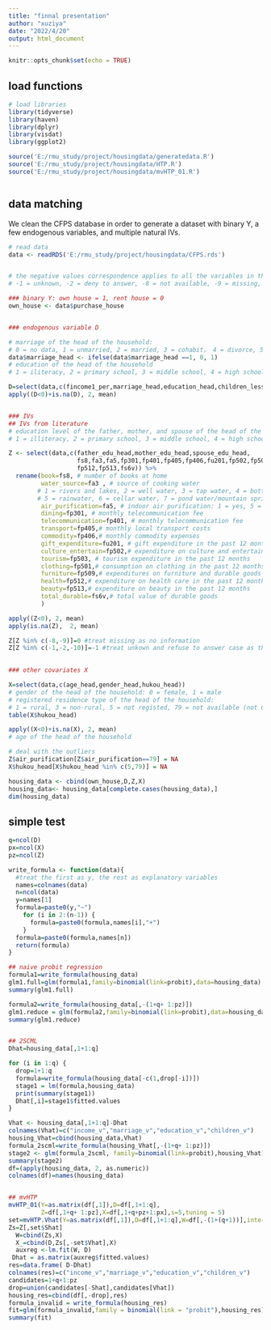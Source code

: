 ```yaml
---
title: "finnal presentation"
author: "xuziya"
date: "2022/4/20"
output: html_document
---
```


```r
knitr::opts_chunk$set(echo = TRUE)
```


## load functions

```r
# load libraries
library(tidyverse)
library(haven)
library(dplyr)
library(visdat)
library(ggplot2)

source('E:/rmu_study/project/housingdata/generatedata.R')
source('E:/rmu_study/project/housingdata/HTP.R')
source('E:/rmu_study/project/housingdata/mvHTP_01.R')



```

## data matching
We clean the CFPS database in order to generate a dataset with binary Y, a few endogenous variables, and multiple natural IVs.
```r
# read data
data <- readRDS('E:/rmu_study/project/housingdata/CFPS.rds')


# the negative values correspondence applies to all the variables in this dataset
# -1 = unknown, -2 = deny to answer, -8 = not available, -9 = missing, -10 = unable to determine

### binary Y: own house = 1, rent house = 0
own_house <- data$purchase_house


### endogenous variable D

# marriage of the head of the household:
# 0 = no data, 1 = unmarried, 2 = married, 3 = cohabit， 4 = divorce, 5 = widowed
data$marriage_head <- ifelse(data$marriage_head ==1, 0, 1)
# education of the head of the household
# 1 = iliteracy, 2 = primary school, 3 = middle school, 4 = high school, 5 = college, 6 = bachelor's, 7 = master's, 8 = doctoral

D=select(data,c(fincome1_per,marriage_head,education_head,children_less18))%>% rename(income=fincome1_per) #family income per person
apply((D<0)+is.na(D), 2, mean)


### IVs
## IVs from literature
# education level of the father, mother, and spouse of the head of the household:
# 1 = illiteracy, 2 = primary school, 3 = middle school, 4 = high school, 5 = college, 6 = bachelor's, 7 = master's, 8 = doctoral

Z <- select(data,c(father_edu_head,mother_edu_head,spouse_edu_head,
                   fs8,fa3,fa5,fp301,fp401,fp405,fp406,fu201,fp502,fp503,fp501,fp509,
                   fp512,fp513,fs6v)) %>% 
  rename(book=fs8, # number of books at home
         water_source=fa3 , # source of cooking water
        # 1 = rivers and lakes, 2 = well water, 3 = tap water, 4 = bottled/purified/filtered water
        # 5 = rainwater, 6 = cellar water, 7 = pond water/mountain spring, 77 = other
         air_purification=fa5, # indoor air purification: 1 = yes, 5 = no, 79 = not available
         dining=fp301, # monthly telecommunication fee
         telecommunication=fp401, # monthly telecommunication fee
         transport=fp405,# monthly local transport costs
         commodity=fp406,# monthly commodity expenses
         gift_expenditure=fu201, # gift expenditure in the past 12 months
         culture_entertain=fp502,# expenditure on culture and entertainment in the past 12 months
         tourism=fp503, # tourism expenditure in the past 12 months
         clothing=fp501,# consumption on clothing in the past 12 months
         furniture=fp509,# expenditures on furniture and durable goods in the past 12 months
         health=fp512,# expenditure on health care in the past 12 months
         beauty=fp513,# expenditure on beauty in the past 12 months
         total_durable=fs6v,# total value of durable goods
         )

apply((Z<0), 2, mean)
apply(is.na(Z),  2, mean)

Z[Z %in% c(-8,-9)]=0 #treat missing as no information
Z[Z %in% c(-1,-2,-10)]=-1 #treat unkown and refuse to answer case as the lowest level
  

### other covariates X

X=select(data,c(age_head,gender_head,hukou_head))
# gender of the head of the household: 0 = female, 1 = male
# registered residence type of the head of the household:
# 1 = rural, 3 = non-rural, 5 = not registed, 79 = not available (not Chinese citizen)
table(X$hukou_head)

apply((X<0)+is.na(X), 2, mean)
# age of the head of the household

# deal with the outliers
Z$air_purification[Z$air_purification==79] = NA
X$hukou_head[X$hukou_head %in% c(5,79)] = NA

housing_data <- cbind(own_house,D,Z,X)
housing_data<- housing_data[complete.cases(housing_data),]
dim(housing_data)

```

## simple test
```r
q=ncol(D)
px=ncol(X)
pz=ncol(Z)

write_formula <- function(data){
  #treat the first as y, the rest as explanatory variables
  names=colnames(data)
  n=ncol(data)
  y=names[1]
  formula=paste0(y,"~")
    for (i in 2:(n-1)) {
      formula=paste0(formula,names[i],"+")
    }
  formula=paste0(formula,names[n])
  return(formula)
}

## naive probit regression
formula1=write_formula(housing_data)
glm1.full=glm(formula1,family=binomial(link=probit),data=housing_data) 
summary(glm1.full)

formula2=write_formula(housing_data[,-(1+q+ 1:pz)])
glm1.reduce = glm(formula2,family=binomial(link=probit),data=housing_data) 
summary(glm1.reduce)


## 2SCML
Dhat=housing_data[,1+1:q]

for (i in 1:q) {
  drop=1+1:q
  formula=write_formula(housing_data[-c(1,drop[-i])])
  stage1 = lm(formula,housing_data)
  print(summary(stage1))
  Dhat[,i]=stage1$fitted.values
}

Vhat <- housing_data[,1+1:q]-Dhat
colnames(Vhat)=c("income_v","marriage_v","education_v","children_v")
housing_Vhat=cbind(housing_data,Vhat)
formula_2scml=write_formula(housing_Vhat[,-(1+q+ 1:pz)])
stage2 <- glm(formula_2scml, family=binomial(link=probit),housing_Vhat)
summary(stage2)
df=(apply(housing_data, 2, as.numeric))
colnames(df)=names(housing_data)


## mvHTP
mvHTP_01(Y=as.matrix(df[,1]),D=df[,1+1:q],
         Z=df[,1+q+ 1:pz],X=df[,1+q+pz+1:px],s=5,tuning = 5)
set=mvHTP.Vhat(Y=as.matrix(df[,1]),D=df[,1+1:q],W=df[,-(1+(q+1))],intercept=TRUE,pz=pz,s=5,tuning = 5)
Zs=Z[,set$Shat]
  W=cbind(Zs,X)
  X_=cbind(D,Zs[,-set$Vhat],X)
  auxreg <-lm.fit(W, D)
 Dhat = as.matrix(auxreg$fitted.values)
res=data.frame( D-Dhat)
colnames(res)=c("income_v","marriage_v","education_v","children_v")
candidates=1+q+1:pz
drop=union(candidates[-Shat],candidates[Vhat])
housing_res=cbind(df[,-drop],res)
formula_invalid = write_formula(housing_res)
fit=glm(formula_invalid,family = binomial(link = "probit"),housing_res)
summary(fit)

```